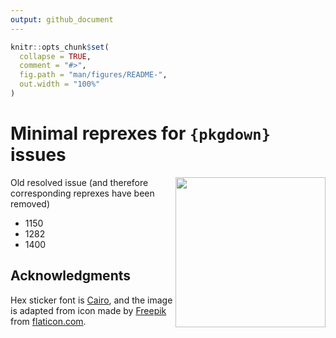 ```yaml
---
output: github_document
---
```


```r
knitr::opts_chunk$set(
  collapse = TRUE,
  comment = "#>",
  fig.path = "man/figures/README-",
  out.width = "100%"
)
```

# Minimal reprexes for `{pkgdown}` issues 

<img src="man/figures/logo.png" align="right" width="240" />

Old resolved issue (and therefore corresponding reprexes have been removed)

- 1150
- 1282
- 1400

## Acknowledgments

Hex sticker font is [Cairo](https://fonts.google.com/specimen/Cairo), and the image is adapted from icon made by [Freepik](https://www.freepik.com) from
[flaticon.com](https://www.flaticon.com/free-icon/sieve_4670917).
